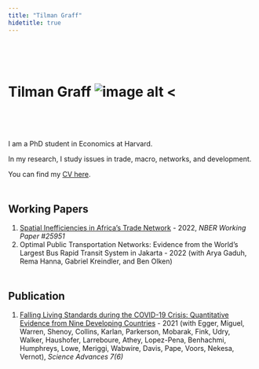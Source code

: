 ```yaml
---
title: "Tilman Graff"
hidetitle: true
---
```

<div style="margin-bottom:100px;">
</div>
# Tilman Graff ![image alt <](media/avatar.JPG)
<div style="margin-bottom:80px;">
</div>
I am a PhD student in Economics at Harvard.

In my research, I study issues in trade, macro, networks, and development.

You can find my [CV here](uploads/CV_Graff.pdf).

<div style="margin-bottom:50px;">
</div>
## Working Papers
1. [Spatial Inefficiencies in Africa's Trade Network](uploads/papers/Graff2022.pdf) - 2022, _NBER Working Paper #25951_
2. Optimal Public Transportation Networks: Evidence from the World’s Largest Bus Rapid Transit System in Jakarta - 2022 (with Arya Gaduh, Rema Hanna, Gabriel Kreindler, and Ben Olken)

<div style="margin-bottom:50px;">
</div>
## Publication
1. [Falling Living Standards during the COVID-19 Crisis: Quantitative Evidence from Nine Developing Countries](uploads/papers/Egger2021.pdf) - 2021 (with Egger, Miguel, Warren, Shenoy, Collins, Karlan, Parkerson, Mobarak, Fink, Udry, Walker, Haushofer, Larreboure, Athey, Lopez-Pena, Benhachmi, Humphreys, Lowe, Meriggi, Wabwire, Davis, Pape, Voors, Nekesa, Vernot), _Science Advances 7(6)_